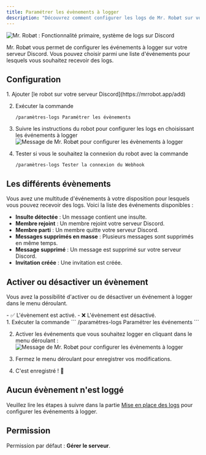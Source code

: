 ```yaml
---
title: Paramétrer les évènements à logger
description: "Découvrez comment configurer les logs de Mr. Robøt sur votre serveur Discord."
---
```


![Mr. Robøt : Fonctionnalité primaire, système de logs sur Discord](https://mrrobot.app/img/main_features/logs.png)

Mr. Robøt vous permet de configurer les événements à logger sur votre serveur Discord. Vous pouvez choisir parmi une liste d'événements pour lesquels vous souhaitez recevoir des logs.

## Configuration
<Steps>
1. Ajouter [le robot sur votre serveur Discord](https://mrrobot.app/add)

2. Exécuter la commande
    ```
    /paramètres-logs Paramétrer les évènements
    ```

3. Suivre les instructions du robot pour configurer les logs en choisissant les événements à logger
    ![Message de Mr. Robøt pour configurer les évènements à logger](/img/logs-add-remove-events.png)

4. Tester si vous le souhaitez la connexion du robot avec la commande
    ```
    /paramètres-logs Tester la connexion du Webhook
    ```
</Steps>

## Les différents évènements

Vous avez une multitude d'événements à votre disposition pour lesquels vous pouvez recevoir des logs. Voici la liste des événements disponibles :
- **Insulte détectée** : Un message contient une insulte.
- **Membre rejoint** : Un membre rejoint votre serveur Discord.
- **Membre parti** : Un membre quitte votre serveur Discord.
- **Messages supprimés en masse** : Plusieurs messages sont supprimés en même temps.
- **Message supprimé** : Un message est supprimé sur votre serveur Discord.
- **Invitation créée** : Une invitation est créée.

## Activer ou désactiver un évènement

Vous avez la possibilité d'activer ou de désactiver un événement à logger dans le menu déroulant.

<Aside type="note" title="Légende">
  - ✅ L'évènement est activé.
  - ❌ L'évènement est désactivé.
</Aside>
<Steps>
  1. Exécuter la commande
      ```
      /paramètres-logs Paramétrer les événements
      ```

  2. Activer les événements que vous souhaitez logger en cliquant dans le menu déroulant :
      ![Message de Mr. Robøt pour configurer les évènements à logger](/img/logs/activateEvents.png)

  3. Fermez le menu déroulant pour enregistrer vos modifications.
  4. C'est enregistré ! 🎉
</Steps>

## Aucun évènement n'est loggé

Veuillez lire les étapes à suivre dans la partie [Mise en place des logs](/configuration/logs/#aucun-évènement-nest-loggé) pour configurer les événements à logger.

## Permission

Permission par défaut : **Gérer le serveur**.
